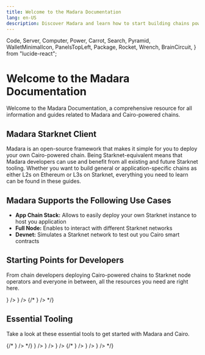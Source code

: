 ```yaml
---
title: Welcome to the Madara Documentation
lang: en-US
description: Discover Madara and learn how to start building chains powered by Cairo.
---
```


  Code,
  Server,
  Computer,
  Power,
  Carrot,
  Search,
  Pyramid,
  WalletMinimalIcon,
  PanelsTopLeft,
  Package,
  Rocket,
  Wrench,
  BrainCircuit,
} from "lucide-react";

# Welcome to the Madara Documentation

Welcome to the Madara Documentation, a comprehensive resource for all information and guides related to Madara and Cairo-powered chains.

## Madara Starknet Client

Madara is an open-source framework that makes it simple for you to deploy your own Cairo-powered chain. Being Starknet-equivalent means that Madara developers can use and benefit from all existing and future Starknet tooling. Whether you want to build general or application-specific chains as either L2s on Ethereum or L3s on Starknet, everything you need to learn can be found in these guides.

## Madara Supports the Following Use Cases

- **App Chain Stack:** Allows to easily deploy your own Starknet instance to host you application
- **Full Node:** Enables to interact with different Starknet networks
- **Devnet:** Simulates a Starknet network to test out you Cairo smart contracts

## Starting Points for Developers

From chain developers deploying Cairo-powered chains to Starknet node operators and everyone in between, all the resources you need are right here.

<Cards>
  <Card
    title="Node Operators"
    href="/introduction"
    icon={<Server size={24} color="#ff000d" />}
  />
  <Card
    title="Chain Operators"
    href="/overview"
    icon={<Package size={24} color="#ff000d" />}
  />
  {/* <Card
    title="Wallets"
    href="/wallets/guide"
    icon={<WalletMinimalIcon size={24} color="#ff000d" />}
  /> */}
</Cards>

## Essential Tooling

Take a look at these essential tools to get started with Madara and Cairo.

<Cards>
  {/* <Card
    title="Launch Kits"
    href="/launch-kits/overview"
    icon={<Rocket size={24} color="#ff000d" />}
  /> */}
  <Card
    title="Madara Repo"
    href="https://github.com/madara-alliance/madara"
    icon={<Wrench size={24} color="#ff000d" />}
  />
  <Card
    title="Bootstrapper"
    href="https://github.com/madara-alliance/madara-bootstrapper"
    icon={<Rocket size={24} color="#ff000d" />}
  />
  <Card
    title="Snos"
    href="https://github.com/keep-starknet-strange/snos"
    icon={<BrainCircuit size={24} color="#ff000d" />}
  />
</Cards>
{/* 
<Cards>
  <Card
    title="About Madara"
    href="/about/about"
    icon={<Search size={24} color="#ff000d" />}
  />
  <Card
    title="About Cairo"
    href="https://docs.cairo-lang.org/"
    icon={<Pyramid size={24} color="#ff000d" />}
  />
  <Card
    title="About EVM Compatibility"
    href="/ecosystem/kakarot"
    icon={<Carrot size={24} color="#ff000d" />}
  />
</Cards> */}
